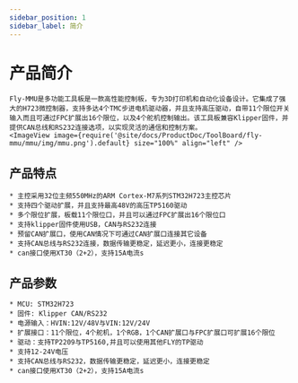 ```yaml
---
sidebar_position: 1
sidebar_label: 简介
---
```





# 产品简介

    Fly-MMU是多功能工具板是一款高性能控制板，专为3D打印机和自动化设备设计。它集成了强大的H723微控制器，支持多达4个TMC步进电机驱动器，并且支持高压驱动，自带11个限位开关输入而且可通过FPC扩展出16个限位，以及4个舵机控制输出。该工具板兼容Klipper固件，并提供CAN总线和RS232连接选项，以实现灵活的通信和控制方案。
    <ImageView image={require('@site/docs/ProductDoc/ToolBoard/fly-mmu/mmu/img/mmu.png').default} size="100%" align="left" />

## 产品特点

    * 主控采用32位主频550MHz的ARM Cortex-M7系列STM32H723主控芯片
    * 支持四个驱动扩展，并且支持最高48V的高压TP5160驱动
    * 多个限位扩展，板载11个限位口，并且可以通过FPC扩展出16个限位口
    * 支持klipper固件使用USB，CAN与RS232连接
    * 预留CAN扩展口，使用CAN情况下可通过CAN扩展口连接其它设备
    * 支持CAN总线与RS232连接，数据传输更稳定，延迟更小，连接更稳定
    * can接口使用XT30（2+2），支持15A电流s

## 产品参数

    * MCU: STM32H723
    * 固件: Klipper CAN/RS232
    * 电源输入：HVIN:12V/48V与VIN:12V/24V
    * 扩展接口：11个限位，4个舵机，1个RGB，1个CAN扩展口与FPC扩展口可扩展16个限位
    * 驱动：支持TP2209与TP5160,并且可以使用其他FLY的TP驱动
    * 支持12-24V电压
    * 支持CAN总线与RS232，数据传输更稳定，延迟更小，连接更稳定
    * can接口使用XT30（2+2），支持15A电流s